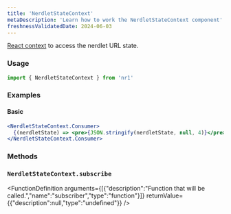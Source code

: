 ```yaml
---
title: 'NerdletStateContext'
metaDescription: 'Learn how to work the NerdletStateContext component'
freshnessValidatedDate: 2024-06-03
---
```


[React context](https://reactjs.org/docs/context.html#when-to-use-context) to access the nerdlet URL state.

### Usage

```jsx
import { NerdletStateContext } from 'nr1'
```

### Examples

#### Basic

```jsx
<NerdletStateContext.Consumer>
  {(nerdletState) => <pre>{JSON.stringify(nerdletState, null, 4)}</pre>}
</NerdletStateContext.Consumer>
```

### Methods

### `NerdletStateContext.subscribe`

<FunctionDefinition
  arguments={[{"description":"Function that will be called.","name":"subscriber","type":"function"}]}
  returnValue={{"description":null,"type":"undefined"}}
/>
